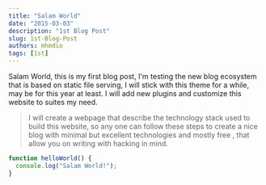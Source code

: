 ```yaml
---
title: "Salam World"
date: "2015-03-03"
description: "1st Blog Post"
slug: 1st-Blog-Post
authors: mhmdio
tags: [1st]
---
```


Salam World, this is my first blog post, I'm testing the new blog ecosystem that is based on static file serving, I will stick with this theme for a while, may be for this year at least. I will add new plugins and customize this website to suites my need.

<!-- truncate -->

> I will create a webpage that describe the technology stack used to build this website, so any one can follow these steps to create a nice blog with minimal but excellent technologies and mostly free , that allow you on writing with hacking in mind.

```js
function helloWorld() {
  console.log("Salam World!");
}
```
